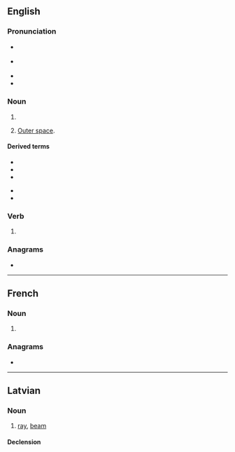 {{also|Stars}}
==English==

===Pronunciation===
* {{a|GA}} {{IPA|/stɑɹz/|lang=en}}
* {{a|RP}} {{IPA|/stɑːz/|lang=en}}
* {{audio|en-us-stars.ogg|Audio (US)|lang=en}}
* {{rhymes|ɑː(ɹ)z|lang=en}}

===Noun===
{{head|en|noun plural form}}

# {{plural of|star|lang=en}}
# {{lb|en|with "the"}} [[outer space|Outer space]].

====Derived terms====
{{der-top}}
* {{l|en|shoot for the stars}}
* {{l|en|stars and bars}}
* {{l|en|stars in their eyes}}
{{der-mid}}
* {{l|en|stars snd stripes}}
* {{l|en|written in the stars}}
{{der-bottom}}

===Verb===
{{head|en|verb form}}

# {{en-third-person singular of|star}}

===Anagrams===
* {{anagrams|en|sarts|trass|tsars}}

----

==French==

===Noun===
{{head|fr|noun plural form|g=f}}

# {{plural of|star|lang=fr}}

===Anagrams===
* {{l|fr|tsars}}

----

==Latvian==
{{wikipedia|lang=lv}}

===Noun===
{{lv-noun|m|1st}}

# [[ray]], [[beam]]

====Declension====
{{lv-decl-noun|star|s|1st}}